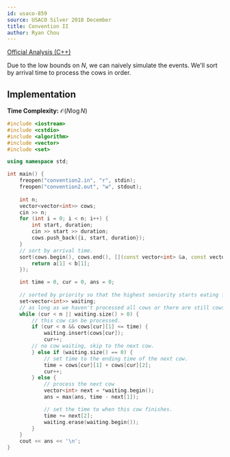```yaml
---
id: usaco-859
source: USACO Silver 2018 December
title: Convention II
author: Ryan Chou
---
```


[Official Analysis (C++)](http://www.usaco.org/current/data/sol_convention2_silver_dec18.html)

Due to the low bounds on $N$, we can naively simulate the events. We'll sort by arrival time to process the cows in order.

## Implementation
**Time Complexity:** $\mathcal{O}(N \log N)$

<LanguageSection>
<CPPSection>

```cpp
#include <iostream>
#include <cstdio>
#include <algorithm>
#include <vector>
#include <set>

using namespace std;

int main() {
	freopen("convention2.in", "r", stdin);
	freopen("convention2.out", "w", stdout);
	
	int n;
	vector<vector<int>> cows;
	cin >> n;
	for (int i = 0; i < n; i++) {
		int start, duration;
		cin >> start >> duration;
		cows.push_back({i, start, duration});
	}
	// sort by arrival time.
	sort(cows.begin(), cows.end(), [](const vector<int> &a, const vector<int> &b) {
		return a[1] < b[1];
	});

	int time = 0, cur = 0, ans = 0;
	
	// sorted by priority so that the highest seniority starts eating first
	set<vector<int>> waiting;
	// as long as we haven't processed all cows or there are still cows waiting
	while (cur < n || waiting.size() > 0) {
		// this cow can be processed.
		if (cur < n && cows[cur][1] <= time) {
			waiting.insert(cows[cur]);
			cur++;
		// no cow waiting, skip to the next cow.
		} else if (waiting.size() == 0) {
			// set time to the ending time of the next cow.
			time = cows[cur][1] + cows[cur][2];
			cur++;
		} else {
			// process the next cow
			vector<int> next = *waiting.begin();
			ans = max(ans, time - next[1]);

			// set the time to when this cow finishes.
			time += next[2];
			waiting.erase(waiting.begin());
		}
	}
	cout << ans << '\n';
}
```
</CPPSection>
</LanguageSection>
